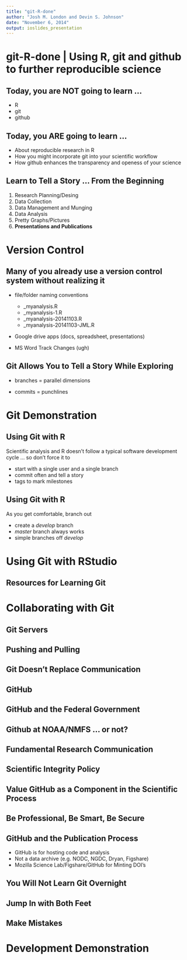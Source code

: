 ```yaml
---
title: "git-R-done"
author: "Josh M. London and Devin S. Johnson"
date: "November 6, 2014"
output: ioslides_presentation
---
```


git-R-done | Using R, git and github to further reproducible science
====================================================================

## Today, you are NOT going to learn ... 

- R
- git
- github

## Today, you ARE going to learn ...

- About reproducible research in R
- How you might incorporate git into your scientific workflow
- How github enhances the transparency and openess of your science

## Learn to Tell a Story ... From the Beginning

1. Research Planning/Desing
2. Data Collection
3. Data Management and Munging
4. Data Analysis
5. Pretty Graphs/Pictures
6. **Presentations and Publications**

Version Control
========================================================

## Many of you already use a version control system without realizing it

- file/folder naming conventions
    * _myanalysis.R
    * _myanalysis-1.R
    * _myanalysis-20141103.R
    * _myanalysis-20141103-JML.R

- Google drive apps (docs, spreadsheet, presentations)

- MS Word Track Changes (ugh)


## Git Allows You to Tell a Story While Exploring

- branches = parallel dimensions

- commits = punchlines


Git Demonstration
=======================================================


## Using Git with R

Scientific analysis and R doesn't follow a typical software development cycle ... so don't force it to

- start with a single user and a single branch
- commit often and tell a story
- tags to mark milestones

## Using Git with R

As you get comfortable, branch out

- create a _develop_ branch
- _master_ branch always works
- simple branches off _develop_

Using Git with RStudio
=======================================================

## Resources for Learning Git


Collaborating with Git
======================================================

## Git Servers

## Pushing and Pulling

## Git Doesn't Replace Communication

## GitHub

## GitHub and the Federal Government

## Github at NOAA/NMFS ... or not?

## Fundamental Research Communication

## Scientific Integrity Policy

## Value GitHub as a Component in the Scientific Process

## Be Professional, Be Smart, Be Secure

## GitHub and the Publication Process

- GitHub is for hosting code and analysis
- Not a data archive (e.g. NODC, NGDC, Dryan, Figshare)
- Mozilla Science Lab/Figshare/GitHub for Minting DOI's

## You Will Not Learn Git Overnight

## Jump In with Both Feet

## Make Mistakes

Development Demonstration
=======================================================
